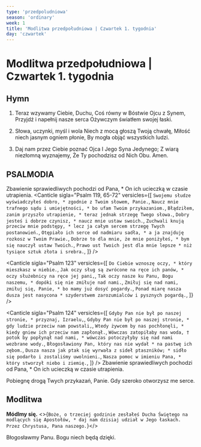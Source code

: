 ```yaml
---
type: 'przedpoludniowa'
season: 'ordinary'
week: 1
title: 'Modlitwa przedpołudniowa | Czwartek 1. tygodnia'
day: 'czwartek'
---
```


# Modlitwa przedpołudniowa | Czwartek 1. tygodnia

<OpeningVersicle />

## Hymn

1. Teraz wzywamy Ciebie, Duchu,
   Coś równy w Bóstwie Ojcu z Synem,
   Przyjdź i napełnij nasze serca
   Ożywczym światłem swojej łaski.

2. Słowa, uczynki, myśl i wola
   Niech z mocą głoszą Twoją chwałę,
   Miłość niech jasnym ogniem płonie,
   By mogła objąć wszystkich ludzi.

3. Daj nam przez Ciebie poznać Ojca
   I Jego Syna Jedynego;
   Z wiarą niezłomną wyznajemy,
   Że Ty pochodzisz od Nich Obu. Amen.

## PSALMODIA

<Antiphon>Zbawienie sprawiedliwych pochodzi od Pana, * On ich ucieczką w czasie utrapienia.</Antiphon>
<Canticle
  sigla="Psalm 119, 65-72"
  versicles={[
    `Swojemu słudze wyświadczyłeś dobro, *
zgodnie z Twoim słowem, Panie.`,
    `Naucz mnie trafnego sądu i umiejętności, *
bo ufam Twoim przykazaniom.`,
    `Błądziłem, zanim przyszło utrapienie, *
teraz jednak strzegę Twego słowa.`,
    `Dobry jesteś i dobrze czynisz, *
naucz mnie ustaw swoich.`,
    `Zuchwali knują przeciw mnie podstępy, *
lecz ja całym sercem strzegę Twych postanowień.`,
    `Otępiało ich serce od nadmiaru sadła, *
a ja znajduję rozkosz w Twoim Prawie.`,
    `Dobrze to dla mnie, że mnie poniżyłeś, *
bym się nauczył ustaw Twoich.`,
    `Prawo ust Twoich jest dla mnie lepsze *
niż tysiące sztuk złota i srebra.`,
  ]}
/>

<Canticle
  sigla="Psalm 123"
  versicles={[
    `Do Ciebie wznoszę oczy, *
który mieszkasz w niebie.`,
    `Jak oczy sług są zwrócone na ręce ich panów, *
oczy służebnicy na ręce jej pani,`,
    `Tak oczy nasze ku Panu, Bogu naszemu, *
dopóki się nie zmiłuje nad nami.`,
    `Zmiłuj się nad nami, zmiłuj się, Panie, *
bo mamy już dosyć pogardy.`,
    `Ponad miarę nasza dusza jest nasycona *
szyderstwem zarozumialców i pysznych pogardą.`,
  ]}
/>

<Canticle
  sigla="Psalm 124"
  versicles={[
    `Gdyby Pan nie był po naszej stronie, *
przyznaj, Izraelu,`,
    `Gdyby Pan nie był po naszej stronie, *
gdy ludzie przeciw nam powstali,`,
    `Wtedy żywcem by nas pochłonęli, *
kiedy gniew ich przeciw nam zapłonął.`,
    `Wówczas zatopiłaby nas woda, †
potok by popłynął nad nami, *
wówczas potoczyłyby się nad nami wezbrane wody.`,
    `Błogosławiony Pan, który nas nie wydał *
na pastwę ich zębom.`,
    `Dusza nasza jak ptak się wyrwała z sideł ptaszników; *
sidło się podarło i zostaliśmy uwolnieni.`,
    `Nasza pomoc w imieniu Pana, *
który stworzył niebo i ziemię.`,
  ]}
/>
<Antiphon>Zbawienie sprawiedliwych pochodzi od Pana, * On ich ucieczką w czasie utrapienia.</Antiphon>

<Passage
  className="mt-6"
  sigla="Ga 5, 13-14"
  passage="Wy, bracia, powołani zostaliście do wolności. Tylko nie bierzcie tej wolności jako zachęty do hołdowania ciału, wręcz przeciwnie, miłością ożywieni służcie sobie wzajemnie. Bo całe Prawo wypełnia się w tym jednym nakazie: Będziesz miłował bliźniego swego jak siebie samego."
/>

<V>Pobiegnę drogą Twych przykazań, Panie.</V>
<R>Gdy szeroko otworzysz me serce.</R>

## Modlitwa

<b>Módlmy
  się.</b> <>{`Boże, o trzeciej godzinie zesłałeś Ducha Świętego na modlących się Apostołów, * daj nam dzisiaj udział w Jego łaskach. Przez Chrystusa, Pana naszego.`}</>

<Amen />

<V>Błogosławmy Panu.</V>
<R>Bogu niech będą dzięki.</R>
